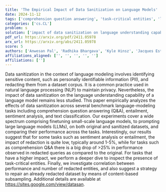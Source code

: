 ```yaml
---
title: 'The Empirical Impact of Data Sanitization on Language Models'
date: 2024-11-12
tags: ['comprehension question answering', 'task-critical entities', 'large language models', 'entailment', 'language models', 'natural language processing', 'privacy', 'content-based subsampling', 'finetuning', 'text classification', 'sensitive content', 'personally identifiable information', 'sentiment analysis', 'benchmark language-modeling tasks', 'performance comparison', 'data sanitization']
categories: ['cs.CL']
problem: s
solution: ['impact of data sanitization on language understanding capability']
pdf_url: https://arxiv.org/pdf/2411.05978
arx_url: https://arxiv.org/abs/2411.05978
score: 5
authors: ['Anwesan Pal', 'Radhika Bhargava', 'Kyle Hinsz', 'Jacques Esterhuizen', 'Sudipta Bhattacharya']
affiliations_aligned: ['', '', '', '', '']
affiliations: ['']
---
```



Data sanitization in the context of language modeling involves identifying sensitive content, such as personally identifiable information (PII), and redacting them from a dataset corpus. It is a common practice used in natural language processing (NLP) to maintain privacy. Nevertheless, the impact of data sanitization on the language understanding capability of a language model remains less studied. This paper empirically analyzes the effects of data sanitization across several benchmark language-modeling tasks including comprehension question answering (Q&amp;A), entailment, sentiment analysis, and text classification. Our experiments cover a wide spectrum comprising finetuning small-scale language models, to prompting large language models (LLMs), on both original and sanitized datasets, and comparing their performance across the tasks. Interestingly, our results suggest that for some tasks such as sentiment analysis or entailment, the impact of redaction is quite low, typically around 1-5%, while for tasks such as comprehension Q&amp;A there is a big drop of >25% in performance observed in redacted queries as compared to the original. For tasks that have a higher impact, we perform a deeper dive to inspect the presence of task-critical entities. Finally, we investigate correlation between performance and number of redacted entities, and also suggest a strategy to repair an already redacted dataset by means of content-based subsampling. Additional details are available at https://sites.google.com/view/datasan.